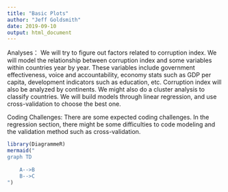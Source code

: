 ```yaml
---
title: "Basic Plots"
author: "Jeff Goldsmith"
date: 2019-09-10
output: html_document
---
```

Analyses：
We will try to figure out factors related to corruption index. We will model the relationship between corruption index and some variables within countries year by year. 
These variables include government effectiveness, voice and accountability, economy stats such as GDP per capita, development indicators such as education, etc. Corruption index will also be analyzed by continents. 
We might also do a cluster analysis to classify countries. We will build models through linear regression, and use cross-validation to choose the best one.

Coding Challenges:
There are some expected coding challenges. In the regression section, there might be some difficulties to code modeling and the validation method such as cross-validation. 
```r



library(DiagrammeR)
mermaid("
graph TD
    
    A-->B
    B-->C
")

```
